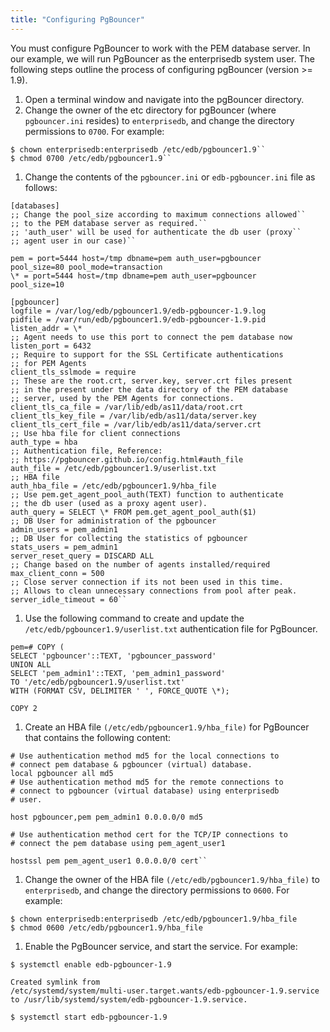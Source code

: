 ```yaml
---
title: "Configuring PgBouncer"
---
```


<div id="configuring_pgBouncer" class="registered_link"></div>

You must configure PgBouncer to work with the PEM database server. In our example, we will run PgBouncer as the enterprisedb system user. The following steps outline the process of configuring pgBouncer (version >= 1.9).

1.  Open a terminal window and navigate into the pgBouncer directory.
2.  Change the owner of the etc directory for pgBouncer (where `pgbouncer.ini` resides) to `enterprisedb`, and change the directory permissions to `0700`. For example:

<!-- -->

```
$ chown enterprisedb:enterprisedb /etc/edb/pgbouncer1.9``
$ chmod 0700 /etc/edb/pgbouncer1.9``
```

1.  Change the contents of the `pgbouncer.ini` or `edb-pgbouncer.ini` file as follows:

<!-- -->

```
[databases]
;; Change the pool_size according to maximum connections allowed``
;; to the PEM database server as required.``
;; 'auth_user' will be used for authenticate the db user (proxy``
;; agent user in our case)``

pem = port=5444 host=/tmp dbname=pem auth_user=pgbouncer
pool_size=80 pool_mode=transaction
\* = port=5444 host=/tmp dbname=pem auth_user=pgbouncer
pool_size=10

[pgbouncer]
logfile = /var/log/edb/pgbouncer1.9/edb-pgbouncer-1.9.log
pidfile = /var/run/edb/pgbouncer1.9/edb-pgbouncer-1.9.pid
listen_addr = \*
;; Agent needs to use this port to connect the pem database now
listen_port = 6432
;; Require to support for the SSL Certificate authentications
;; for PEM Agents
client_tls_sslmode = require
;; These are the root.crt, server.key, server.crt files present
;; in the present under the data directory of the PEM database
;; server, used by the PEM Agents for connections.
client_tls_ca_file = /var/lib/edb/as11/data/root.crt
client_tls_key_file = /var/lib/edb/as11/data/server.key
client_tls_cert_file = /var/lib/edb/as11/data/server.crt
;; Use hba file for client connections
auth_type = hba
;; Authentication file, Reference:
;; https://pgbouncer.github.io/config.html#auth_file
auth_file = /etc/edb/pgbouncer1.9/userlist.txt
;; HBA file
auth_hba_file = /etc/edb/pgbouncer1.9/hba_file
;; Use pem.get_agent_pool_auth(TEXT) function to authenticate
;; the db user (used as a proxy agent user).
auth_query = SELECT \* FROM pem.get_agent_pool_auth($1)
;; DB User for administration of the pgbouncer
admin_users = pem_admin1
;; DB User for collecting the statistics of pgbouncer
stats_users = pem_admin1
server_reset_query = DISCARD ALL
;; Change based on the number of agents installed/required
max_client_conn = 500
;; Close server connection if its not been used in this time.
;; Allows to clean unnecessary connections from pool after peak.
server_idle_timeout = 60``
```

1.  Use the following command to create and update the `/etc/edb/pgbouncer1.9/userlist.txt` authentication file for PgBouncer.

<!-- -->

```
pem=# COPY (
SELECT 'pgbouncer'::TEXT, 'pgbouncer_password'
UNION ALL
SELECT 'pem_admin1'::TEXT, 'pem_admin1_password'
TO '/etc/edb/pgbouncer1.9/userlist.txt'
WITH (FORMAT CSV, DELIMITER ' ', FORCE_QUOTE \*);

COPY 2
```

1.  Create an HBA file `(/etc/edb/pgbouncer1.9/hba_file)` for PgBouncer that contains the following content:

<!-- -->

```
# Use authentication method md5 for the local connections to
# connect pem database & pgbouncer (virtual) database.
local pgbouncer all md5
# Use authentication method md5 for the remote connections to
# connect to pgbouncer (virtual database) using enterprisedb
# user.

host pgbouncer,pem pem_admin1 0.0.0.0/0 md5

# Use authentication method cert for the TCP/IP connections to
# connect the pem database using pem_agent_user1

hostssl pem pem_agent_user1 0.0.0.0/0 cert``
```

1.  Change the owner of the HBA file `(/etc/edb/pgbouncer1.9/hba_file)` to `enterprisedb`, and change the directory permissions to `0600`. For example:

<!-- -->

```
$ chown enterprisedb:enterprisedb /etc/edb/pgbouncer1.9/hba_file
$ chmod 0600 /etc/edb/pgbouncer1.9/hba_file
```

1.  Enable the PgBouncer service, and start the service. For example:

<!-- -->

```
$ systemctl enable edb-pgbouncer-1.9

Created symlink from
/etc/systemd/system/multi-user.target.wants/edb-pgbouncer-1.9.service
to /usr/lib/systemd/system/edb-pgbouncer-1.9.service.

$ systemctl start edb-pgbouncer-1.9
```
